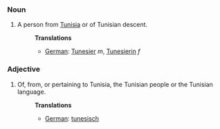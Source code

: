 ===Noun===
#A person from [[Tunisia]] or of Tunisian descent.
#:'''Translations'''
#:*[[German]]: [[Tunesier]] ''m'', [[Tunesierin]] ''f''

===Adjective===
#Of, from, or pertaining to Tunisia, the Tunisian people or the Tunisian language.
#:'''Translations'''
#:*[[German]]: [[tunesisch]]